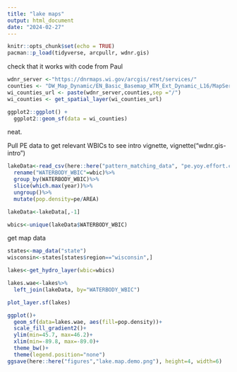 ```yaml
---
title: "lake maps"
output: html_document
date: "2024-02-27"
---
```


```r
knitr::opts_chunk$set(echo = TRUE)
pacman::p_load(tidyverse, arcpullr, wdnr.gis)
```

check that it works with code from Paul
```r
wdnr_server <-"https://dnrmaps.wi.gov/arcgis/rest/services/"
counties <- "DW_Map_Dynamic/EN_Basic_Basemap_WTM_Ext_Dynamic_L16/MapServer/3"
wi_counties_url <- paste(wdnr_server,counties,sep ="/")
wi_counties <- get_spatial_layer(wi_counties_url)

ggplot2::ggplot() +
  ggplot2::geom_sf(data = wi_counties)
```

neat.

Pull PE data to get relevant WBICs
to see intro vignette, vignette("wdnr.gis-intro")

```r
lakeData<-read_csv(here::here("pattern_matching_data", "pe.yoy.effort.csv"))%>%
  rename("WATERBODY_WBIC"=wbic)%>%
  group_by(WATERBODY_WBIC)%>%
  slice(which.max(year))%>%
  ungroup()%>%
  mutate(pop.density=pe/AREA)

lakeData<-lakeData[,-1]

wbics<-unique(lakeData$WATERBODY_WBIC)

```

get map data

```r
states<-map_data("state")
wisconsin<-states[states$region=="wisconsin",]

lakes<-get_hydro_layer(wbic=wbics)

lakes.wae<-lakes%>%
  left_join(lakeData, by="WATERBODY_WBIC")

plot_layer.sf(lakes)

ggplot()+
  geom_sf(data=lakes.wae, aes(fill=pop.density))+
  scale_fill_gradient2()+
  ylim(min=45.7, max=46.2)+
  xlim(min=-89.8, max=-89.0)+
  theme_bw()+
  theme(legend.position="none")
ggsave(here::here("figures","lake.map.demo.png"), height=4, width=6)
```

